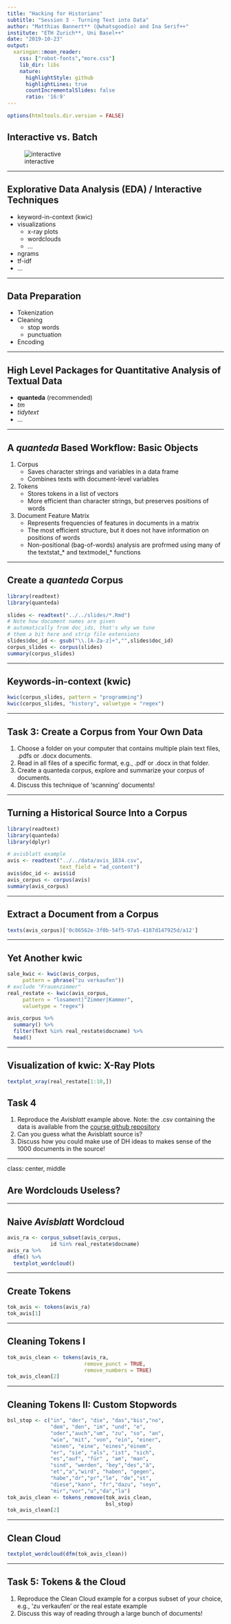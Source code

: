```yaml
---
title: "Hacking for Historians"
subtitle: "Session 3 - Turning Text into Data"
author: "Matthias Bannert** (@whatsgoodio) and Ina Serif++"
institute: "ETH Zurich**, Uni Basel++"
date: "2019-10-23"
output:
  xaringan::moon_reader:
    css: ["robot-fonts","more.css"]
    lib_dir: libs
    nature:
      highlightStyle: github
      highlightLines: true
      countIncrementalSlides: false
      ratio: '16:9'
---
```



```r
options(htmltools.dir.version = FALSE)
```


## Interactive vs. Batch

![interactive](interactive.png)

---

## Explorative Data Analysis (EDA) / Interactive Techniques

- keyword-in-context (kwic)
- visualizations
     - x-ray plots
     - wordclouds
     - ... 
- ngrams 
- tf-idf
- ...


---

## Data Preparation

- Tokenization
- Cleaning
    - stop words
    - punctuation
- Encoding

---

## High Level Packages for Quantitative Analysis of Textual Data

- **quanteda** (recommended)
- *tm*
- *tidytext*
- ...

---

## A *quanteda* Based Workflow: Basic Objects

1. Corpus
   - Saves character strings and variables in a data frame
   - Combines texts with document-level variables
2. Tokens
   - Stores tokens in a list of vectors
   - More efficient than character strings, but preserves positions of words
3. Document Feature Matrix
   - Represents frequencies of features in documents in a matrix
   - The most efficient structure, but it does not have information on positions of words
   - Non-positional (bag-of-words) analysis are profrmed using many of the textstat_* and textmodel_* functions

---

## Create a *quanteda* Corpus

```r
library(readtext)
library(quanteda)

slides <- readtext("../../slides/*.Rmd")
# Note how document names are given
# automatically from doc_ids, that's why we tune
# them a bit here and strip file extensions
slides$doc_id <- gsub("\\.[A-Za-z]+","",slides$doc_id)
corpus_slides <- corpus(slides)
summary(corpus_slides)

```

---

## Keywords-in-context (kwic) 

```r
kwic(corpus_slides, pattern = "programming")
kwic(corpus_slides, "history", valuetype = "regex")

```

---

## Task 3: Create a Corpus from Your Own Data

1. Choose a folder on your computer that contains multiple plain text files, .pdfs or .docx documents.
2. Read in all files of a specific format, e.g., .pdf or .docx in that folder. 
3. Create a quanteda corpus, explore and summarize your corpus of documents.
4. Discuss this technique of 'scanning' documents!

---

## Turning a Historical Source Into a Corpus

```r
library(readtext)
library(quanteda)
library(dplyr)

# avisblatt example
avis <- readtext("../../data/avis_1834.csv",
                 text_field = "ad_content")
avis$doc_id <- avis$id
avis_corpus <- corpus(avis)
summary(avis_corpus)

```

---

## Extract a Document from a Corpus

```r

texts(avis_corpus)['0c86562e-3f0b-54f5-97a5-4187d147925d/a12']

```

---

## Yet Another kwic

```r
sale_kwic <- kwic(avis_corpus,
     pattern = phrase("zu verkaufen"))
# exclude "Frauenzimmer"
real_restate <- kwic(avis_corpus,
     pattern = "losament|^Zimmer|Kammer",
     valuetype = "regex")

avis_corpus %>%
  summary() %>%
  filter(Text %in% real_restate$docname) %>% 
  head()

```

---

## Visualization of kwic: X-Ray Plots

```r
textplot_xray(real_restate[1:10,])
```


## Task 4

1. Reproduce the *Avisblatt* example above. Note: the .csv containing the data is available from the [course github repository](https://raw.githubusercontent.com/mbannert/dh-2019/master/data/avis_1834.csv)
2. Can you guess what the Avisblatt source is?
3. Discuss how you could make use of DH ideas to makes sense of the 1000 documents in the source!

---

class: center, middle

## Are Wordclouds Useless? 

---

## Naive *Avisblatt* Wordcloud

```r
avis_ra <- corpus_subset(avis_corpus,
              id %in% real_restate$docname)
avis_ra %>% 
  dfm() %>% 
  textplot_wordcloud()
```

---

## Create Tokens

```r
tok_avis <- tokens(avis_ra)
tok_avis[1]
```

---

## Cleaning Tokens I

```r
tok_avis_clean <- tokens(avis_ra,
                         remove_punct = TRUE,
                         remove_numbers = TRUE)
tok_avis_clean[2]
```

---

## Cleaning Tokens II: Custom Stopwords

```r
bsl_stop <- c("in", "der", "die", "das","bis","no",
              "dem", "den", "im", "und", "e",
              "oder","auch","um", "zu", "so", "an",
              "wie", "mit", "von", "ein", "einer",
              "einen", "eine", "eines","einem",
              "er", "sie", "als", "ist", "sich",
              "es","auf", "für" , "am", "man",
              "sind", "werden", "bey","des","à",
              "et","a","wird", "haben", "gegen",
              "habe","dr","pr","le", "de","st",
              "diese","kann", "fr","dazu", "seyn",
              "mir","vor","u","da","la")
tok_avis_clean <- tokens_remove(tok_avis_clean,
                                bsl_stop)
tok_avis_clean[2]
```

---

## Clean Cloud

```r
textplot_wordcloud(dfm(tok_avis_clean))
```

---

## Task 5: Tokens & the Cloud

1. Reproduce the Clean Cloud example for 
a corpus subset of your choice, e.g., 'zu verkaufen' or the real estate example
2. Discuss this way of reading through a large bunch of documents!

<!--
Next up term and ngram frequency concepts
in quanteda this is handled by document 
feature matrix, discuss: document feature matrix 
-> maybe show avisblatt example theoretically? 
-> other corpus? 

-->






